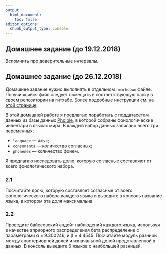 ```yaml
---
output:
  html_document:
    toc: false
editor_options: 
  chunk_output_type: console
---
```


## Домашнее задание (до 19.12.2018)

Вспомнить про доверительные интервалы.

## Домашнее задание (до 26.12.2018)
Домашнее задание нужно выполнять в отдельном `rmarkdown` файле. Получившийся файл следует помещать в соответствующую папку в своем репозитории на гитхабе. Более подробные инструкции [см. на этой странице](https://agricolamz.github.io/2019_data_analysis_for_linguists/index.html).

В этой домашней работе я предлагаю поработать с поддатасетом данных из базы данных [Phoible](https://phoible.org/), в которой собраны фонологические инвентари в языках мира. В каждый набор данных записано всего три переменных:

* `language` --- язык;
* `consonants` --- количество согласных;
* `phonemes` --- количество фонем.

Я предлагаю исследовать долю, которую согласные составляют от всего фонологического набора.

### 2.1
Посчитайте долю, которую составляет согласные от всего фонологического набора каждого языка и выведите в консоль название языка, в котором эта доля максимальна

### 2.2
Проведите байесовский апдейт наблюдений каждого языка, используя в качестве априорного распределения бета распределение с параметрами α = 9.300246, и β = 4.4545. Посчитайте модуль разницы между апостериорной долей и изначальной долей представленной в данных. В консоль выведите 6 языков с наибольшей разницей.
